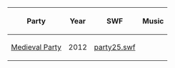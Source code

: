 {| class="wikitable"
!Party!!Year!!SWF!!Music
|-
|[[Medieval Party 2012|Medieval Party]]||2012||[[media:MedievalParty2012party25.swf|party25.swf]]||{{n/a}}
|}
